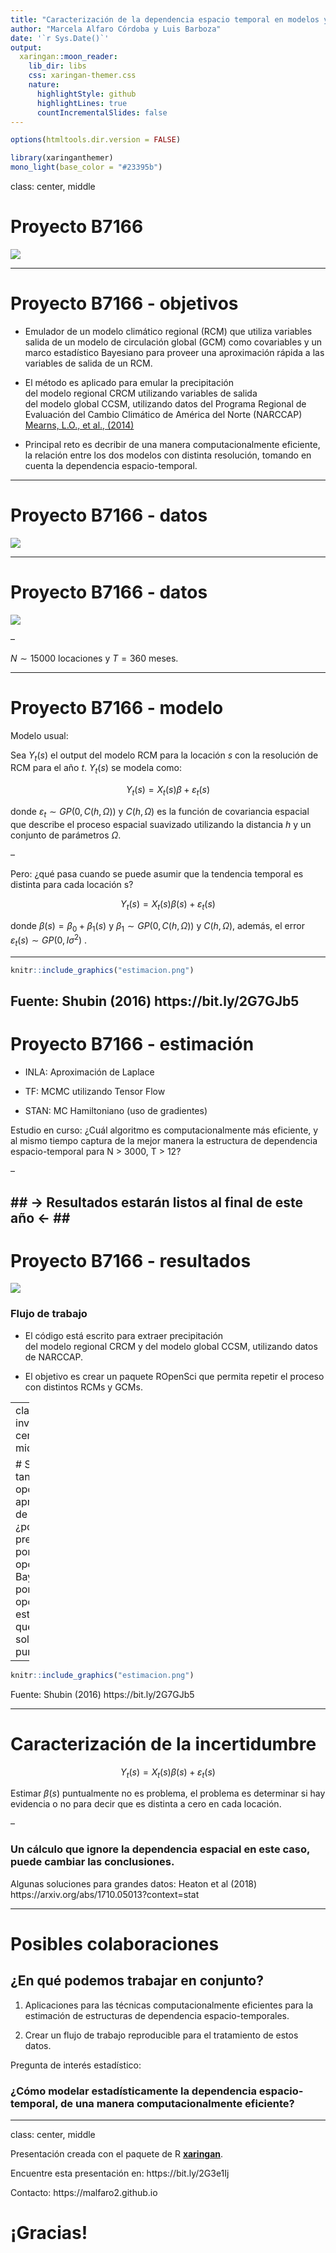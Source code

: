 ```yaml
---
title: "Caracterización de la dependencia espacio temporal en modelos y pruebas estadísticas para datos climáticos"
author: "Marcela Alfaro Córdoba y Luis Barboza"
date: '`r Sys.Date()`'
output:
  xaringan::moon_reader:
    lib_dir: libs
    css: xaringan-themer.css
    nature:
      highlightStyle: github
      highlightLines: true
      countIncrementalSlides: false
---
```


```r
options(htmltools.dir.version = FALSE)
```

```r
library(xaringanthemer)
mono_light(base_color = "#23395b")
```

class: center, middle

# Proyecto B7166 

![](http://cimpa.ucr.ac.cr/images/Cimpa/images/Logos/firma-con-cimpa.png)


---

# Proyecto B7166 - objetivos

* Emulador de un modelo climático regional (RCM) que utiliza variables salida de un modelo de circulación global (GCM) como covariables y un marco estadístico Bayesiano para proveer una aproximación rápida a las variables de salida de un RCM. 

* El método es aplicado para emular la precipitación del modelo regional CRCM utilizando variables de salida del modelo global CCSM, utilizando datos del Programa Regional de Evaluación del Cambio Climático de América del Norte (NARCCAP) [Mearns, L.O., et al., (2014)](http://www.narccap.ucar.edu/about/citation.html)

* Principal reto es decribir de una manera computacionalmente eficiente, la relación entre los dos modelos con distinta resolución, tomando en cuenta la dependencia espacio-temporal.

---

# Proyecto B7166 - datos

![](mapa1.jpeg)

---

# Proyecto B7166 - datos

![](mapa2.jpeg)

--

$N  \sim 15000$ locaciones y $T = 360$ meses.

---

# Proyecto B7166 - modelo

Modelo usual:

Sea $Y_t(s)$ el output del modelo RCM para la locación $s$ con la resolución de RCM para el año $t$. $Y_t(s)$ se modela como:

$$ Y_t(s) = X_t(s)\beta  + \varepsilon_t(s)$$

donde $\varepsilon_t \sim GP(0, C(h,\Omega) )$ y $C(h,\Omega)$ es la función de covariancia espacial que describe el proceso espacial suavizado utilizando la distancia $h$ y un conjunto de parámetros $\Omega$. 

--

Pero: ¿qué pasa cuando se puede asumir que la tendencia temporal es distinta para cada locación s?

$$ Y_t(s) = X_t(s)\beta(s)  + \varepsilon_t(s)$$

donde $\beta(s) = \beta_0 + \beta_1(s)$ y $\beta_1 \sim GP(0, C(h,\Omega) )$ y $C(h,\Omega)$, además, el error $\varepsilon_t(s) \sim GP(0,I\sigma^2)$ . 

---

```r
knitr::include_graphics("estimacion.png")
```


Fuente: Shubin (2016) https://bit.ly/2G7GJb5
---

# Proyecto B7166 - estimación


* INLA: Aproximación de Laplace 

* TF: MCMC utilizando Tensor Flow 

* STAN: MC Hamiltoniano (uso de gradientes)


Estudio en curso: ¿Cuál algoritmo es computacionalmente más eficiente, y al mismo tiempo captura de la mejor manera la estructura de dependencia espacio-temporal para N > 3000, T > 12?

--

## -> Resultados estarán listos al final de este año <- ##
---


# Proyecto B7166 - resultados

![](workflow.png)

### Flujo de trabajo

* El código está escrito para extraer precipitación del modelo regional CRCM y del modelo global CCSM, utilizando datos de NARCCAP.

* El objetivo es crear un paquete ROpenSci que permita repetir el proceso con distintos RCMs y GCMs.

---
class: inverse, center, middle

# Si existen tantas opciones de aprendizaje de máquina, ¿por qué preocuparse por la opción Bayesiana o por la opción de estimación que no es solamente puntual? 

---

```r
knitr::include_graphics("estimacion.png")
```


Fuente: Shubin (2016) https://bit.ly/2G7GJb5

---

# Caracterización de la incertidumbre 

$$ Y_t(s) = X_t(s)\beta(s)  + \varepsilon_t(s)$$

Estimar $\beta(s)$ puntualmente no es problema, el problema es determinar si hay evidencia o no para decir que es distinta a cero en cada locación.

--

### Un cálculo que ignore la dependencia espacial en este caso, puede cambiar las conclusiones.

Algunas soluciones para grandes datos: Heaton et al (2018) https://arxiv.org/abs/1710.05013?context=stat

---

# Posibles colaboraciones 

## ¿En qué podemos trabajar en conjunto?

(1) Aplicaciones para las técnicas computacionalmente eficientes para la estimación de estructuras de dependencia espacio-temporales.

(2) Crear un flujo de trabajo reproducible para el tratamiento de estos datos.

Pregunta de interés estadístico:

### ¿Cómo modelar estadísticamente la dependencia espacio-temporal, de una manera computacionalmente eficiente?


---

class: center, middle

Presentación creada con el paquete de R [**xaringan**](https://github.com/yihui/xaringan).

Encuentre esta presentación en: https://bit.ly/2G3e1Ij

Contacto: https://malfaro2.github.io

# ¡Gracias!

